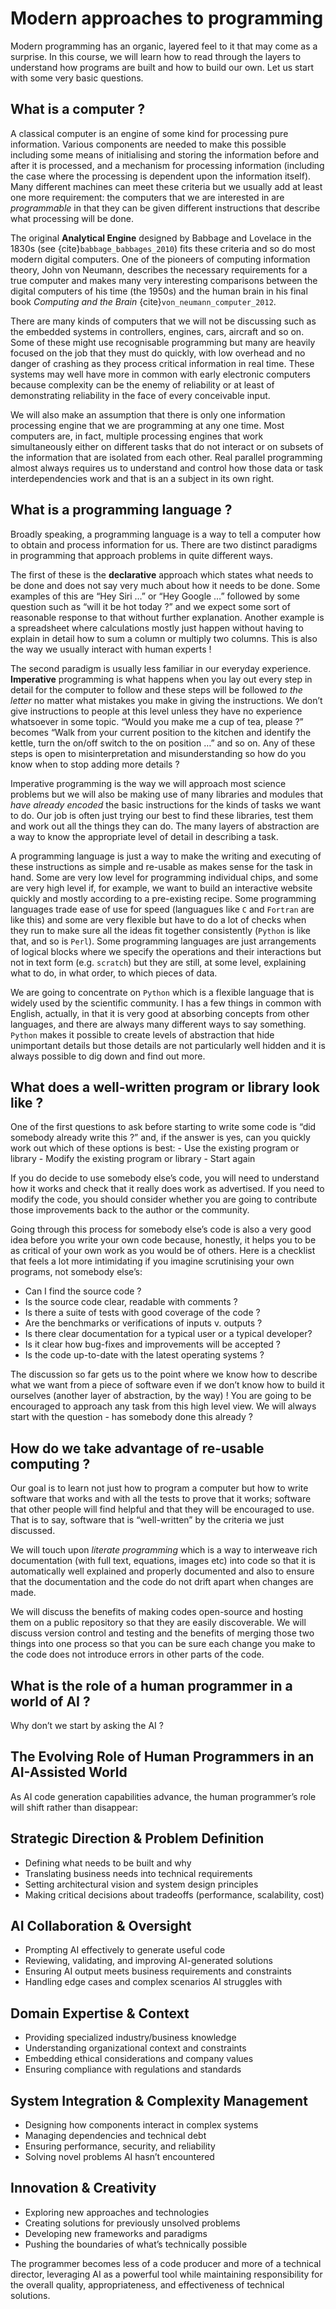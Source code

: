 # Modern approaches to programming

Modern programming has an organic, layered feel to it that may come as a surprise. In this course, we will learn how to read through the layers to understand how programs are built and how to build our own. Let us start with some very basic questions.

## What is a computer ?

A classical computer is an engine of some kind for processing pure information. Various components are needed to make this possible including some means of initialising and storing the information before and after it is processed, and a mechanism for processing information (including the case where the processing is dependent upon the information itself). Many different machines can meet these criteria but we usually add at least one more requirement: the computers that we are interested in are *programmable* in that they can be given different instructions that describe what processing will be done.

The original **Analytical Engine** designed by Babbage and Lovelace in the 1830s (see {cite}`babbage_babbages_2010`) fits these criteria and so do most modern digital computers. One of the pioneers of computing information theory, John von Neumann, describes the necessary requirements for a true computer and makes many very interesting comparisons between the digital computers of his time (the 1950s) and the human brain in his final book *Computing and the Brain*
{cite}`von_neumann_computer_2012`.

There are many kinds of computers that we will not be discussing such as the embedded systems in controllers, engines, cars, aircraft and so on. Some of these might use recognisable programming but many are heavily focused on the job that they must do quickly, with low overhead and no danger of crashing as they process critical information in real time. These systems may well have more in common with early electronic computers because complexity can be the enemy of reliability or at least of demonstrating reliability in the face of every conceivable input.

We will also make an assumption that there is only one information processing engine that we are programming at any one time. Most computers are, in fact, multiple processing engines that work simultaneously either on different tasks that do not interact or on subsets of the information that are isolated from each other. Real parallel programming almost always requires us to understand and control how those data or task interdependencies work and that is an a subject in its own right.

## What is a programming language ?

Broadly speaking, a programming language is a way to tell a computer how to obtain and process information for us. There are two distinct paradigms in programming that approach problems in quite different ways.

The first of these is the **declarative** approach which states what needs to be done and does not say very much about how it needs to be done. Some examples of this are "Hey Siri ..." or "Hey Google ..." followed by some question such as "will it be hot today ?" and we expect some sort of reasonable response to that without further explanation. Another example is a spreadsheet where calculations mostly just happen without having to explain in detail how to sum a column or multiply two columns. This is also the way we usually interact with human experts !

The second paradigm is usually less familiar in our everyday experience. **Imperative** programming is what happens when you lay out every step in detail for the computer to follow and these steps will be followed *to the letter* no matter what mistakes you make in giving the instructions. We don't give instructions to people at this level unless they have no experience whatsoever in some topic. "Would you make me a cup of tea, please ?" becomes "Walk from your current position to the kitchen and identify the kettle, turn the on/off switch to the on position ... " and so on. Any of these steps is open to misinterpretation and misunderstanding so how do you know when to stop adding more details ?

Imperative programming is the way we will approach most science problems but we will also be making use of many libraries and modules that *have already encoded* the basic instructions for the kinds of tasks we want to do. Our job is often just trying our best to find these libraries, test them and work out all the things they can do. The many layers of abstraction are a way to know the appropriate level of detail in describing a task.

A programming language is just a way to make the writing and executing of these instructions as simple and re-usable as makes sense for the task in hand. Some are very low level for programming individual chips, and some are very high level if, for example, we want to build an interactive website quickly and mostly according to a pre-existing recipe. Some programming languages trade ease of use for speed (languagues like `C` and `Fortran` are like this) and some are very flexible but have to do a lot of checks when they run to make sure all the ideas fit together consistently (`Python` is like that, and so is `Perl`). Some programming languages are just arrangements of logical blocks where we specify the operations and their interactions but not in text form (e.g. `scratch`) but they are still, at some level, explaining what to do, in what order, to which pieces of data.

We are going to concentrate on `Python` which is a flexible language that is widely used by the scientific community. I has a few things in common with English, actually, in that it is very good at absorbing concepts from other languages, and there are always many different ways to say something. `Python` makes it possible to create levels of abstraction that hide unimportant details but those details are not particularly well hidden and it is always possible to dig down and find out more.

## What does a well-written program or library look like ?

One of the first questions to ask before starting to write some code is "did somebody already write this ?" and, if the answer is yes, can you quickly work out which of these options is best:
  - Use the existing program or library
  - Modify the existing program or library
  - Start again

If you do decide to use somebody else's code, you will need to understand how it works and check that it really does work as advertised. If you need to modify the code, you should consider whether you are going to contribute those improvements back to the author or the community.

Going through this process for somebody else's code is also a very good idea before you write your own code because, honestly, it helps you to be as critical of your own work as you would be of others. Here is a checklist that feels a lot more intimidating if you imagine scrutinising your own programs, not somebody else's:

  - Can I find the source code ?
  - Is the source code clear, readable with comments ?
  - Is there a suite of tests with good coverage of the code ?
  - Are the benchmarks or verifications of inputs v. outputs ?
  - Is there clear documentation for a typical user or a typical developer?
  - Is it clear how bug-fixes and improvements will be accepted ?
  - Is the code up-to-date with the latest operating systems ?

The discussion so far gets us to the point where we know how to describe what we want from a piece of software even if we don't know how to build it ourselves (another layer of abstraction, by the way) !  You are going to be encouraged to approach any task from this high level view. We will always start with the question - has somebody done this already ?

## How do we take advantage of re-usable computing ?

Our goal is to learn not just how to program a computer but how to write software that works and with all the tests to prove that it works; software that other people will find helpful and that they will be encouraged to use.
That is to say, software that is "well-written" by the criteria we just discussed.

We will touch upon *literate programming* which is a way to interweave rich documentation (with full text, equations, images etc) into code so that it is automatically well explained and properly documented and also to ensure that the documentation and the code do not drift apart when changes are made.

We will discuss the benefits of making codes open-source and hosting them on a public repository so that they are easily discoverable. We will discuss version control and testing and the benefits of merging those two things into one process so that you can be sure each change you make to the code does not introduce errors in other parts of the code.

## What is the role of a human programmer in a world of AI ?

Why don't we start by asking the AI ?

:::{.callout-warning collapse=true}

# The Evolving Role of Human Programmers in an AI-Assisted World

As AI code generation capabilities advance, the human programmer's role will shift rather than disappear:

## Strategic Direction & Problem Definition
- Defining what needs to be built and why
- Translating business needs into technical requirements
- Setting architectural vision and system design principles
- Making critical decisions about tradeoffs (performance, scalability, cost)

## AI Collaboration & Oversight
- Prompting AI effectively to generate useful code
- Reviewing, validating, and improving AI-generated solutions
- Ensuring AI output meets business requirements and constraints
- Handling edge cases and complex scenarios AI struggles with

## Domain Expertise & Context
- Providing specialized industry/business knowledge
- Understanding organizational context and constraints
- Embedding ethical considerations and company values
- Ensuring compliance with regulations and standards

## System Integration & Complexity Management
- Designing how components interact in complex systems
- Managing dependencies and technical debt
- Ensuring performance, security, and reliability
- Solving novel problems AI hasn't encountered

## Innovation & Creativity
- Exploring new approaches and technologies
- Creating solutions for previously unsolved problems
- Developing new frameworks and paradigms
- Pushing the boundaries of what's technically possible

The programmer becomes less of a code producer and more of a technical director, leveraging AI as a powerful tool while maintaining responsibility for the overall quality, appropriateness, and effectiveness of technical solutions.

:::
